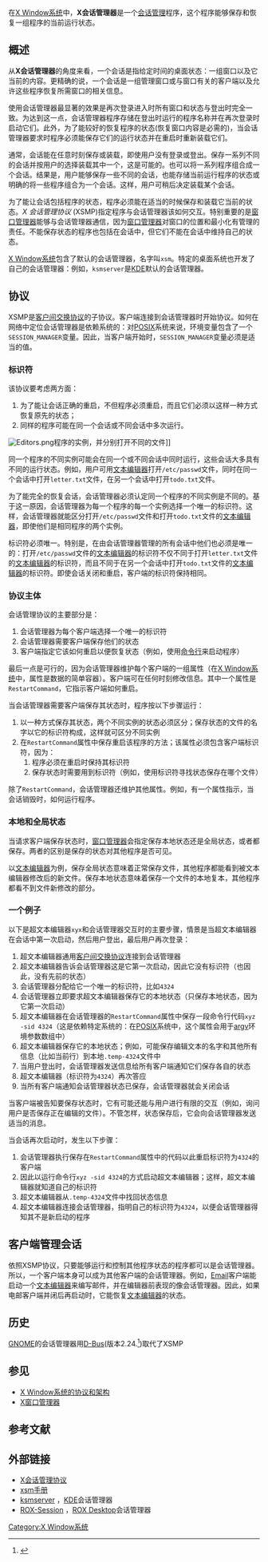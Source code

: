 {{NoteTA|G1=IT}}
在[[X_Window系统|X Window系统]]中，'''X会话管理器'''是一个[[会话管理|会话管理]]程序，这个程序能够保存和恢复一组程序的当前运行状态。

== 概述 ==

从'''X会话管理器'''的角度来看，一个会话是指给定时间的桌面状态：一组窗口以及它当前的内容。更精确的说，一个会话是一组管理窗口或与窗口有关的客户端以及允许这些程序恢复所需窗口的相关信息。

使用会话管理器最显著的效果是再次登录进入时所有窗口和状态与登出时完全一致。为达到这一点，会话管理器程序存储在登出时运行的程序名称并在再次登录时启动它们。此外，为了能较好的恢复程序的状态(恢复窗口内容是必需的)，当会话管理器要求时程序必须能保存它们的运行状态并在重启时重新装载它们。

通常，会话能在任意时刻保存或装载，即使用户没有登录或登出。保存一系列不同的会话并按用户的选择装载其中一个，这是可能的。也可以将一系列程序组合成一个会话。结果是，用户能够保存一些不同的会话，也能存储当前运行程序的状态或明确的将一些程序组合为一个会话。这样，用户可稍后决定装载某个会话。

为了能让会话包括程序的状态，程序必须能在适当的时候保存和装载它当前的状态。''X 会话管理协议'' (XSMP)指定程序与会话管理器该如何交互。特别重要的是[[窗口管理器|窗口管理器]]能够与会话管理器通信，因为[[窗口管理器|窗口管理器]]对窗口的位置和最小化有管理的责任。不能保存状态的程序也包括在会话中，但它们不能在会话中维持自己的状态。

[[X_Window系统|X Window系统]]包含了默认的会话管理器，名字叫<code>xsm</code>。特定的桌面系统也开发了自己的会话管理器：例如，<code>ksmserver</code>是[[KDE|KDE]]默认的会话管理器。

== 协议 ==

XSMP是[[X_Window系統的協議和架構|客户间交换协议]]的子协议。客户端连接到会话管理器时开始协议。如何在网络中定位会话管理器是依赖系统的：对[[POSIX|POSIX]]系统来说，环境变量包含了一个<code>SESSION_MANAGER</code>变量。因此，当客户端开始时，<code>SESSION_MANAGER</code>变量必须是适当的值。

=== 标识符 ===

该协议要考虑两方面：

#为了能让会话正确的重启，不但程序必须重启，而且它们必须以这样一种方式恢复原先的状态；
#同样的程序可能在同一个会话或不同会话中多次运行。

[[Image:Editors.png|right]]程序的实例，并分别打开不同的文件]]

同一个程序的不同实例可能会在同一个或不同会话中同时运行，这些会话大多具有不同的运行状态。例如，用户可用[[文本编辑器|文本编辑器]]打开<code>/etc/passwd</code>文件，同时在同一个会话中打开<code>letter.txt</code>文件，在另一个会话中打开<code>todo.txt</code>文件。

为了能完全的恢复会话，会话管理器必须认定同一个程序的不同实例是不同的。基于这一原因，会话管理器为每一个程序的每一个实例选择一个唯一的标识符。这样，会话管理器就能区分打开<code>/etc/passwd</code>文件和打开<code>todo.txt</code>文件的[[文本编辑器|文本编辑器]]，即使他们是相同程序的两个实例。

标识符必须唯一。特别是，在由会话管理器管理的所有会话中他们也必须是唯一的：打开<code>/etc/passwd</code>文件的[[文本编辑器|文本编辑器]]的标识符不仅不同于打开<code>letter.txt</code>文件的[[文本编辑器|文本编辑器]]的标识符，而且不同于在另一个会话中打开<code>todo.txt</code>文件的[[文本编辑器|文本编辑器]]的标识符。即使会话关闭和重启，客户端的标识符保持相同。

=== 协议主体 ===

会话管理协议的主要部分是：

#会话管理器为每个客户端选择一个唯一的标识符
#会话管理器需要客户端保存他们的状态
#客户端指定它该如何重启以便恢复状态（例如，使用[[命令行|命令行]]来启动程序）

最后一点是可行的，因为会话管理器维护每个客户端的一组属性（在[[X_Window系统|X Window系统]]中，属性是数据的简单容器）。客户端可在任何时刻修改信息。其中一个属性是<code>RestartCommand</code>，它指示客户端如何重启。

当会话管理器需要客户端保存其状态时，程序按以下步骤运行：

#以一种方式保存其状态，两个不同实例的状态必须区分；保存状态的文件的名字以它的标识符构成，这样就可区分不同实例
#在<code>RestartCommand</code>属性中保存重启该程序的方法；该属性必须包含客户端标识符，因为：
##程序必须在重启时保持其标识符
##保存状态时需要用到标识符（例如，使用标识符寻找状态保存在哪个文件）

除了<code>RestartCommand</code>，会话管理器还维护其他属性。例如，有一个属性指示，当会话销毁时，如何运行程序。

=== 本地和全局状态 ===

当请求客户端保存状态时，[[X窗口管理器|窗口管理器]]会指定保存本地状态还是全局状态，或者都保存。两者的区别是保存的状态对其他程序是否可见。

以[[文本编辑器|文本编辑器]]为例，保存全局状态意味着正常保存文件，其他程序都能看到被文本编辑器修改后的新文件。保存本地状态意味着保存一个文件的本地复本，其他程序都看不到文件新修改的部分。

=== 一个例子 ===

以下是超文本编辑器<code>xyx</code>和会话管理器交互时的主要步骤，情景是当超文本编辑器在会话中第一次启动，然后用户登出，最后用户再次登录：

#超文本编辑器通用[[X_Window系統的協議和架構|客户间交换协议]]连接到会话管理器
#超文本编辑器告诉会话管理器这是它第一次启动，因此它没有标识符（也因此，没有先前的状态）
#会话管理器分配给它一个唯一的标识符，比如<code>4324</code>
#会话管理器立即要求超文本编辑器保存它的本地状态（只保存本地状态，因为它第一次启动）
#超文本编辑器在会话管理器的<code>RestartCommand</code>属性中保存一段命令行代码<code>xyz -sid 4324</code>（这是依赖特定系统的：在[[POSIX|POSIX]]系统中，这个属性会用于[[主函式|argv]]环境参数数组中）
#超文本编辑器保存它的本地状态；例如，可能保存编辑文本的名字和其他所有信息（比如当前行）到本地<code>.temp-4324</code>文件中
#当用户登出时，会话管理器发送信息给所有客户端通知它们保存各自的状态
#超文本编辑器（标识符为<code>4324</code>）再次答应
#当所有客户端通知会话管理器状态已保存，会话管理器就会关闭会话

当客户端被告知要保存状态时，它有可能还能与用户进行有限的交互（例如，询问用户是否保存正在编辑的文件）。不管怎样，状态保存后，它会向会话管理器发送适当的消息。

当会话再次启动时，发生以下步骤：

#会话管理器执行保存在<code>RestartCommand</code>属性中的代码以此重启标识符为<code>4324</code>的客户端
#因此以运行命令行<code>xyz -sid 4324</code>的方式启动超文本编辑器；这样，超文本编辑器就知道自己的标识符
#超文本编辑器从<code>.temp-4324</code>文件中找回状态信息
#超文本编辑器连接会话管理器，指明自己的标识符为<code>4324</code>，以便会话管理器得知其不是新启动的程序

== 客户端管理会话 ==

依照XSMP协议，只要能够运行和控制其他程序状态的程序都可以是会话管理器。所以，一个客户端本身可以成为其他客户端的会话管理器。例如，[[Email|Email]]客户端能启动一个[[文本编辑器|文本编辑器]]来编写邮件，并在编辑器前表现的像会话管理器。因此，如果电邮客户端并闭后再启动时，它能恢复[[文本编辑器|文本编辑器]]的状态。

== 历史 ==
{{Expand section|date=January 2009}}
[[GNOME|GNOME]]的会话管理器用[[D-BUS|D-Bus]](版本2.24.<ref>{{cite web |url=http://live.gnome.org/SessionManagement/GnomeSession |title=存档副本 |accessdate=2010-08-23 |deadurl=yes |archiveurl=https://web.archive.org/web/20100901151632/http://live.gnome.org/SessionManagement/GnomeSession |archivedate=2010-09-01 }}</ref>)取代了XSMP

== 参见 ==

* [[X_Window系统的协议和架构|X Window系统的协议和架构]]
* [[X窗口管理器|X窗口管理器]]

== 参考文献 ==
<references/>

== 外部链接 ==

* [ftp://ftp.x.org/pub/X11R7.0/doc/PDF/xsmp.pdf X会话管理协议]
* [http://www.die.net/doc/linux/man/man1/xsm.1.html xsm手册] {{Wayback|url=http://www.die.net/doc/linux/man/man1/xsm.1.html |date=20070608010709 }}
* [http://people.fruitsalad.org/phil/kde/userguide-tng/ksmserver.html ksmserver] {{Wayback|url=http://people.fruitsalad.org/phil/kde/userguide-tng/ksmserver.html |date=20090312041215 }}，[[KDE|KDE]]会话管理器
* [http://rox.sourceforge.net/desktop/ROX-Session ROX-Session] {{Wayback|url=http://rox.sourceforge.net/desktop/ROX-Session |date=20170309192941 }}，[[ROX_Desktop|ROX Desktop]]会话管理器

{{XWinSys}}

[[Category:X_Window系统|Category:X Window系统]]